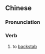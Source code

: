 {{also|笃背脊}}
==Chinese==
{{zh-forms|s=笃背脊|type=12}}

===Pronunciation===
{{zh-pron
|c=duk1 bui3 zek3
|cat=v
}}

===Verb===
{{zh-verb}}

# {{lb|zh|Cantonese}} to [[backstab]]